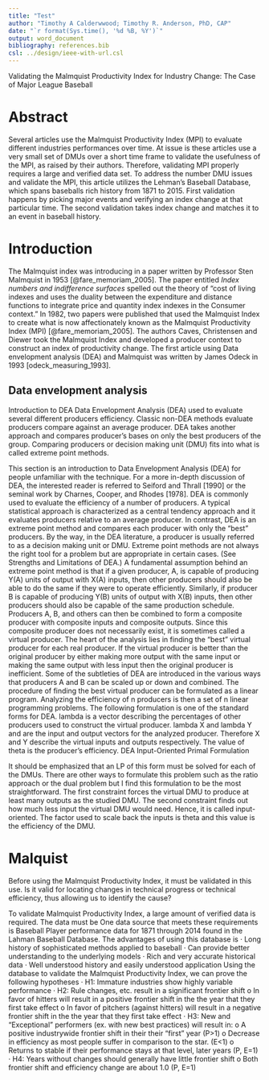 ```yaml
---
title: "Test"
author: "Timothy A Calderwwood; Timothy R. Anderson, PhD, CAP"
date: "`r format(Sys.time(), '%d %B, %Y')`"
output: word_document
bibliography: references.bib
csl: ../design/ieee-with-url.csl 
---
```

Validating the Malmquist Productivity Index for Industry Change:  The Case of Major League Baseball
 
# Abstract

Several articles use the Malmquist Productivity Index (MPI) to evaluate different industries performances over time. At issue is these articles use a very small set of DMUs over a short time frame to validate the usefulness of the MPI, as raised by their authors. Therefore, validating MPI properly requires a large and verified data set. To address the number DMU issues and validate the MPI, this article utilizes the Lehman’s Baseball Database, which spans baseballs rich history from 1871 to 2015. First validation happens by picking major events and verifying an index change at that particular time. The second validation takes index change and matches it to an event in baseball history. 

# Introduction 

The Malmquist index was introducing in a paper written by Professor Sten Malmquist in 1953 [@fare_memoriam_2005]. The paper entitled _Index numbers and indifference surfaces_ spelled out the theory of "cost of living indexes and uses the duality between the expenditure and distance functions to integrate price and quantity index indexes in the Consumer context." In 1982, two papers were published that used the Malmquist Index to create what is now affectionately known as the Malmquist Productivity Index (MPI) [@fare_memoriam_2005].  The authors Caves, Christensen and Diewer took the Malmquist Index and developed a producer context to construct an index of productivity change. The first article using Data envelopment analysis (DEA) and Malmquist was written by James Odeck in 1993 [odeck_measuring_1993]. 

## Data envelopment analysis

Introduction to DEA
Data Envelopment Analysis (DEA) used to evaluate several different producers efficiency.  Classic non-DEA methods evaluate producers compare against an average producer. DEA takes another approach and compares producer’s bases on only the best producers of the group. Comparing producers or decision making unit (DMU) fits into what is called extreme point methods. 


This section is an introduction to Data Envelopment Analysis (DEA) for people unfamiliar with the technique. For a more in-depth discussion of DEA, the interested reader is referred to Seiford and Thrall [1990] or the seminal work by Charnes, Cooper, and Rhodes [1978]. 
DEA is commonly used to evaluate the efficiency of a number of producers. A typical statistical approach is characterized as a central tendency approach and it evaluates producers relative to an average producer. In contrast, DEA is an extreme point method and compares each producer with only the "best" producers. By the way, in the DEA literature, a producer is usually referred to as a decision making unit or DMU. Extreme point methods are not always the right tool for a problem but are appropriate in certain cases. (See Strengths and Limitations of DEA.) 
A fundamental assumption behind an extreme point method is that if a given producer, A, is capable of producing Y(A) units of output with X(A) inputs, then other producers should also be able to do the same if they were to operate efficiently. Similarly, if producer B is capable of producing Y(B) units of output with X(B) inputs, then other producers should also be capable of the same production schedule. Producers A, B, and others can then be combined to form a composite producer with composite inputs and composite outputs. Since this composite producer does not necessarily exist, it is sometimes called a virtual producer. 
The heart of the analysis lies in finding the "best" virtual producer for each real producer. If the virtual producer is better than the original producer by either making more output with the same input or making the same output with less input then the original producer is inefficient. Some of the subtleties of DEA are introduced in the various ways that producers A and B can be scaled up or down and combined. 
The procedure of finding the best virtual producer can be formulated as a linear program. Analyzing the efficiency of n producers is then a set of n linear programming problems. The following formulation is one of the standard forms for DEA. lambda is a vector describing the percentages of other producers used to construct the virtual producer. lambda X and lambda Y and are the input and output vectors for the analyzed producer. Therefore X and Y describe the virtual inputs and outputs respectively. The value of theta is the producer's efficiency. 
DEA Input-Oriented Primal Formulation 
 
It should be emphasized that an LP of this form must be solved for each of the DMUs. There are other ways to formulate this problem such as the ratio approach or the dual problem but I find this formulation to be the most straightforward. The first constraint forces the virtual DMU to produce at least many outputs as the studied DMU. The second constraint finds out how much less input the virtual DMU would need. Hence, it is called input-oriented. The factor used to scale back the inputs is theta and this value is the efficiency of the DMU. 



# Malquist

Before using the Malmquist Productivity Index, it must be validated in this use. Is it valid for locating changes in technical progress or technical efficiency, thus allowing us to identify the cause?

To validate Malmquist Productivity Index, a large amount of verified data is required. The data must be One data source that meets these requirements is Baseball Player performance data for 1871 through 2014 found in the Lahman Baseball Database.  The advantages of using this database is
·         Long history of sophisticated methods applied to baseball
·         Can provide better understanding to the underlying models
·         Rich and very accurate historical data
·         Well understood history and easily understood application
Using the database to validate the Malmquist Productivity Index, we can prove the following hypotheses
·         H1:  Immature industries show highly variable performance
·         H2: Rule changes, etc. result in a significant frontier shift
o   In favor of hitters will result in a positive frontier shift in the the year that they first take effect
o   In favor of pitchers (against hitters) will result in a negative frontier shift in the the year that they first take effect
·         H3: New and “Exceptional” performers (ex. with new best practices) will result in:
o   A positive industrywide frontier shift in their their “first” year (P>1)
o   Decrease in efficiency as most people suffer in comparison to the star. (E<1)
o   Returns to stable if their performance stays at that level, later years (P, E=1)
·         H4:  Years without changes should generally have little frontier shift
o   Both frontier shift and efficiency change are about 1.0 (P, E=1)
 

